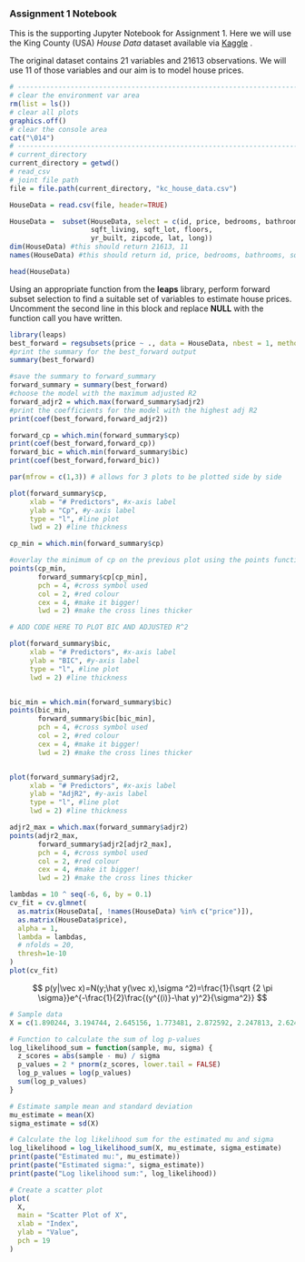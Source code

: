 ### **Assignment 1 Notebook**

This is the supporting Jupyter Notebook for Assignment 1. Here we will use the King County (USA) *House Data* dataset available via [Kaggle](https://www.kaggle.com/datasets/shivachandel/kc-house-data) .

The original dataset contains 21 variables and 21613 observations. We will use 11 of those variables and our aim is to model house prices.

```r
# ---------------------------------------------------------------------
# clear the environment var area
rm(list = ls())
# clear all plots
graphics.off()
# clear the console area
cat("\014")
# ---------------------------------------------------------------------
# current_directory
current_directory = getwd()
# read_csv
# joint file path
file = file.path(current_directory, "kc_house_data.csv")

HouseData = read.csv(file, header=TRUE)
```

```r
HouseData =  subset(HouseData, select = c(id, price, bedrooms, bathrooms,
                    sqft_living, sqft_lot, floors,
                    yr_built, zipcode, lat, long))
dim(HouseData) #this should return 21613, 11
names(HouseData) #this should return id, price, bedrooms, bathrooms, sqft_living, sqft_lot, floors, yr_built, zipcode, lat, lon
```

```R
head(HouseData)
```

Using an appropriate function from the **leaps** library, perform forward subset selection to find a suitable set of variables to estimate house prices. Uncomment the second line in this block and replace **NULL** with the function call you have written.

```r
library(leaps)
best_forward = regsubsets(price ~ ., data = HouseData, nbest = 1, method = "forward", nvmax = 10)
#print the summary for the best_forward output
summary(best_forward)
```

```r
#save the summary to forward_summary
forward_summary = summary(best_forward)
#choose the model with the maximum adjusted R2
forward_adjr2 = which.max(forward_summary$adjr2)
#print the coefficients for the model with the highest adj R2
print(coef(best_forward,forward_adjr2))
```

```r
forward_cp = which.min(forward_summary$cp)
print(coef(best_forward,forward_cp))
forward_bic = which.min(forward_summary$bic)
print(coef(best_forward,forward_bic))
```

```r
par(mfrow = c(1,3)) # allows for 3 plots to be plotted side by side

plot(forward_summary$cp,
     xlab = "# Predictors", #x-axis label
     ylab = "Cp", #y-axis label
     type = "l", #line plot
     lwd = 2) #line thickness

cp_min = which.min(forward_summary$cp)

#overlay the minimum of cp on the previous plot using the points function
points(cp_min,
       forward_summary$cp[cp_min],
       pch = 4, #cross symbol used
       col = 2, #red colour
       cex = 4, #make it bigger!
       lwd = 2) #make the cross lines thicker

# ADD CODE HERE TO PLOT BIC AND ADJUSTED R^2

plot(forward_summary$bic,
     xlab = "# Predictors", #x-axis label
     ylab = "BIC", #y-axis label
     type = "l", #line plot
     lwd = 2) #line thickness


bic_min = which.min(forward_summary$bic)
points(bic_min,
       forward_summary$bic[bic_min],
       pch = 4, #cross symbol used
       col = 2, #red colour
       cex = 4, #make it bigger!
       lwd = 2) #make the cross lines thicker


plot(forward_summary$adjr2,
     xlab = "# Predictors", #x-axis label
     ylab = "AdjR2", #y-axis label
     type = "l", #line plot
     lwd = 2) #line thickness

adjr2_max = which.max(forward_summary$adjr2)
points(adjr2_max,
       forward_summary$adjr2[adjr2_max],
       pch = 4, #cross symbol used
       col = 2, #red colour
       cex = 4, #make it bigger!
       lwd = 2) #make the cross lines thicker
```

```r
lambdas = 10 ^ seq(-6, 6, by = 0.1)
cv_fit = cv.glmnet(
  as.matrix(HouseData[, !names(HouseData) %in% c("price")]),
  as.matrix(HouseData$price),
  alpha = 1,
  lambda = lambdas,
  # nfolds = 20,
  thresh=1e-10
)
plot(cv_fit)
```

$$
p(y|\vec x)=N(y;\hat y(\vec x),\sigma ^2)=\frac{1}{\sqrt {2 \pi \sigma}}e^{-\frac{1}{2}\frac{(y^{(i)}-\hat y)^2}{\sigma^2}}
$$

```r
# Sample data
X = c(1.890244, 3.194744, 2.645156, 1.773481, 2.872592, 2.247813, 2.624901, 2.813008, 2.296636, 2.183676)

# Function to calculate the sum of log p-values
log_likelihood_sum = function(sample, mu, sigma) {
  z_scores = abs(sample - mu) / sigma
  p_values = 2 * pnorm(z_scores, lower.tail = FALSE)
  log_p_values = log(p_values)
  sum(log_p_values)
}

# Estimate sample mean and standard deviation
mu_estimate = mean(X)
sigma_estimate = sd(X)

# Calculate the log likelihood sum for the estimated mu and sigma
log_likelihood = log_likelihood_sum(X, mu_estimate, sigma_estimate)
print(paste("Estimated mu:", mu_estimate))
print(paste("Estimated sigma:", sigma_estimate))
print(paste("Log likelihood sum:", log_likelihood))

# Create a scatter plot
plot(
  X,
  main = "Scatter Plot of X",
  xlab = "Index",
  ylab = "Value",
  pch = 19
)
```

